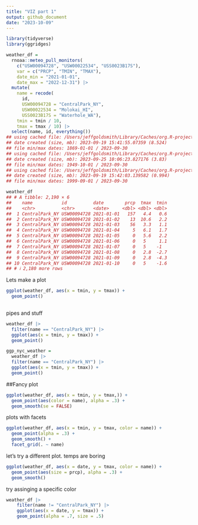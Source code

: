 ```yaml
---
title: "VIZ part 1"
output: github_document
date: "2023-10-09"
---
```



```r
library(tidyverse)
library(ggridges)
```

```r
weather_df = 
  rnoaa::meteo_pull_monitors(
    c("USW00094728", "USW00022534", "USS0023B17S"),
    var = c("PRCP", "TMIN", "TMAX"), 
    date_min = "2021-01-01",
    date_max = "2022-12-31") |>
  mutate(
    name = recode(
      id, 
      USW00094728 = "CentralPark_NY", 
      USW00022534 = "Molokai_HI",
      USS0023B17S = "Waterhole_WA"),
    tmin = tmin / 10,
    tmax = tmax / 10) |>
  select(name, id, everything())
## using cached file: /Users/jeffgoldsmith/Library/Caches/org.R-project.R/R/rnoaa/noaa_ghcnd/USW00094728.dly
## date created (size, mb): 2023-09-19 15:41:55.07359 (8.524)
## file min/max dates: 1869-01-01 / 2023-09-30
## using cached file: /Users/jeffgoldsmith/Library/Caches/org.R-project.R/R/rnoaa/noaa_ghcnd/USW00022534.dly
## date created (size, mb): 2023-09-25 10:06:23.827176 (3.83)
## file min/max dates: 1949-10-01 / 2023-09-30
## using cached file: /Users/jeffgoldsmith/Library/Caches/org.R-project.R/R/rnoaa/noaa_ghcnd/USS0023B17S.dly
## date created (size, mb): 2023-09-19 15:42:03.139582 (0.994)
## file min/max dates: 1999-09-01 / 2023-09-30

weather_df
## # A tibble: 2,190 × 6
##    name           id          date        prcp  tmax  tmin
##    <chr>          <chr>       <date>     <dbl> <dbl> <dbl>
##  1 CentralPark_NY USW00094728 2021-01-01   157   4.4   0.6
##  2 CentralPark_NY USW00094728 2021-01-02    13  10.6   2.2
##  3 CentralPark_NY USW00094728 2021-01-03    56   3.3   1.1
##  4 CentralPark_NY USW00094728 2021-01-04     5   6.1   1.7
##  5 CentralPark_NY USW00094728 2021-01-05     0   5.6   2.2
##  6 CentralPark_NY USW00094728 2021-01-06     0   5     1.1
##  7 CentralPark_NY USW00094728 2021-01-07     0   5    -1  
##  8 CentralPark_NY USW00094728 2021-01-08     0   2.8  -2.7
##  9 CentralPark_NY USW00094728 2021-01-09     0   2.8  -4.3
## 10 CentralPark_NY USW00094728 2021-01-10     0   5    -1.6
## # ℹ 2,180 more rows
```

Lets make a plot
```r
ggplot(weather_df, aes(x = tmin, y = tmax)) +
  geom_point()
  
```

pipes and stuff
```r
weather_df |>
  filter(name == "CentralPark_NY") |>
  ggplot(aes(x = tmin, y = tmax)) +
  geom_point()
```

```r
ggp_nyc_weather = 
  weather_df |>
  filter(name == "CentralPark_NY") |>
  ggplot(aes(x = tmin, y = tmax)) +
  geom_point()
```


##Fancy plot 

```r
ggplot(weather_df, aes(x = tmin, y = tmax,)) +
  geom_point(aes(color = name), alpha = .3) +
  geom_smooth(se = FALSE)

```

plots with facets 

```r
ggplot(weather_df, aes(x = tmin, y = tmax, color = name)) +
  geom_point(alpha = .3) + 
  geom_smooth() + 
  facet_grid(. ~ name)
```

let's try a different plot. temps are boring

```r
ggplot(weather_df, aes(x = date, y = tmax, color = name)) +
  geom_point(aes(size = prcp), alpha = .3) +
  geom_smooth()
```


try assinging a specific color

```r
weather_df |>
    filter(name != "CentralPark_NY") |>
    ggplot(aes(x = date, y = tmax)) +
    geom_point(alpha = .7, size = .5)
```

```r
```






